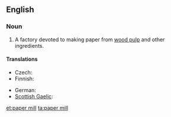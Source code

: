 ==English==
{{wikipedia}}

===Noun===
{{en-noun|sg=[[paper]] [[mill]]}}

# A factory devoted to making paper from [[wood pulp]] and other ingredients.

====Translations====
{{trans-top|factory}}
* Czech: {{t+|cs|papírna|f}}
* Finnish: {{t-|fi|paperitehdas}}
{{trans-mid}}
* German: {{t|de|Papierfabrik|f}}
* [[Scottish Gaelic]]: {{t|gd|muileann-pàipeir|m}}
{{trans-bottom}}

[[et:paper mill]]
[[ta:paper mill]]